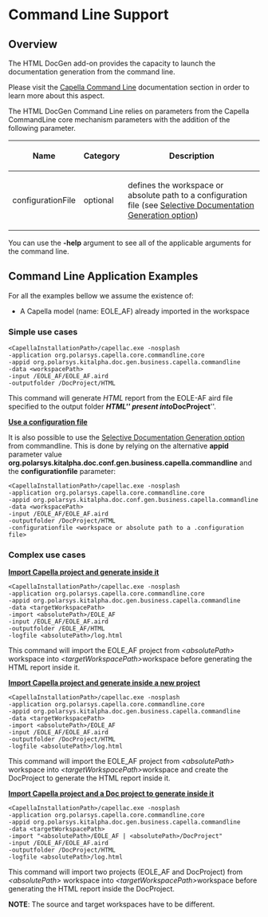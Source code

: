 = Command Line Support =

== Overview ==

The HTML DocGen add-on provides the capacity to launch the documentation generation from the command line.

Please visit the [[../help/topic/org.polarsys.capella.commandline.doc/html/19.%20Command%20Line%20Support/19.1.%20Core%20Mechanism%20and%20Applications.html | Capella Command Line]] documentation section in order to learn more about this aspect.

The HTML DocGen Command Line relies on parameters from the Capella CommandLine core mechanism parameters with the addition of the following parameter.

{| id="configurationParameter"
!Name
!Category
!Description
|-
|configurationFile
|optional
|defines the workspace or absolute path to a configuration file (see [[../help/topic/org.polarsys.capella.docgen.doc/html/common/capella-docgen-launch-selective.html | Selective Documentation Generation option]])
|}

You can use the '''-help''' argument to see all of the applicable arguments for the command line.

== Command Line Application Examples ==
For all the examples bellow we assume the existence of:

* A Capella model (name: EOLE_AF) already imported in the workspace

=== Simple use cases ===

<pre>
<CapellaInstallationPath>/capellac.exe -nosplash
-application org.polarsys.capella.core.commandline.core
-appid org.polarsys.kitalpha.doc.gen.business.capella.commandline
-data <workspacePath>
-input /EOLE_AF/EOLE_AF.aird
-outputfolder /DocProject/HTML
</pre>

This command will generate ''HTML'' report from the EOLE-AF aird file specified to the output folder '''''HTML''''' present into '''''DocProject'''''.

<u>'''Use a configuration file'''</u>

It is also possible to use the [[../help/topic/org.polarsys.capella.docgen.doc/html/common/capella-docgen-launch-selective.html | Selective Documentation Generation option]] from commandline.
This is done by relying on the alternative '''appid''' parameter value '''org.polarsys.kitalpha.doc.conf.gen.business.capella.commandline''' and the '''configurationfile''' parameter: 

<pre>
<CapellaInstallationPath>/capellac.exe -nosplash
-application org.polarsys.capella.core.commandline.core
-appid org.polarsys.kitalpha.doc.conf.gen.business.capella.commandline
-data <workspacePath>
-input /EOLE_AF/EOLE_AF.aird
-outputfolder /DocProject/HTML
-configurationfile <workspace or absolute path to a .configuration file>
</pre>

=== Complex use cases ===

<u>'''Import Capella project and generate inside it'''</u>

<pre>
<CapellaInstallationPath>/capellac.exe -nosplash
-application org.polarsys.capella.core.commandline.core
-appid org.polarsys.kitalpha.doc.gen.business.capella.commandline
-data <targetWorkspacePath>
-import <absolutePath>/EOLE_AF
-input /EOLE_AF/EOLE_AF.aird
-outputfolder /EOLE_AF/HTML
-logfile <absolutePath>/log.html
</pre>

This command will import the EOLE_AF project from ''&lt;absolutePath&gt;'' workspace into ''&lt;targetWorkspacePath&gt; ''workspace before generating the HTML report inside it.

<u>'''Import Capella project and generate inside a new project'''</u>

<pre>
<CapellaInstallationPath>/capellac.exe -nosplash
-application org.polarsys.capella.core.commandline.core
-appid org.polarsys.kitalpha.doc.gen.business.capella.commandline
-data <targetWorkspacePath>
-import <absolutePath>/EOLE_AF
-input /EOLE_AF/EOLE_AF.aird
-outputfolder /DocProject/HTML
-logfile <absolutePath>/log.html
</pre>

This command will import the EOLE_AF project from ''&lt;absolutePath&gt;'' workspace into ''&lt;targetWorkspacePath&gt; ''workspace and create the DocProject to generate the HTML report inside it.

<u>'''Import Capella project and a Doc project to generate inside it'''</u>

<pre>
<CapellaInstallationPath>/capellac.exe -nosplash
-application org.polarsys.capella.core.commandline.core
-appid org.polarsys.kitalpha.doc.gen.business.capella.commandline
-data <targetWorkspacePath>
-import "<absolutePath>/EOLE_AF | <absolutePath>/DocProject"
-input /EOLE_AF/EOLE_AF.aird
-outputfolder /DocProject/HTML
-logfile <absolutePath>/log.html
</pre>

This command will import two projects (EOLE_AF and DocProject) from ''&lt;absolutePath&gt;'' workspace into ''&lt;targetWorkspacePath&gt; ''workspace before generating the HTML report inside the DocProject.

'''NOTE''': The source and target workspaces have to be different.


